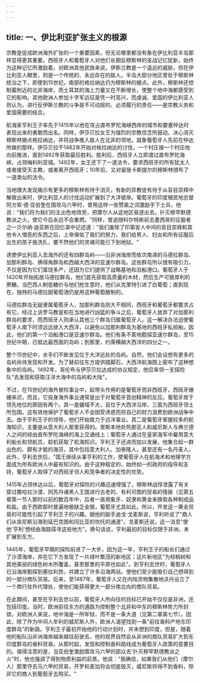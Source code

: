 ```yaml
---
---
---
```

title: 一、伊比利亚扩张主义的根源
---



宗教是促成欧洲海外扩张的一个重要因素，但无论哪里都没有象在伊比利亚半岛那样显得更其重要。西班牙人和葡萄牙人对他们长期反穆斯林的圣战记忆犹新，始终为这种记忆所激励着。对欧洲其他民族来说，伊斯兰教是一个遥远的威胁，但在伊比利亚人眼里，则是一个传统的、永远存在的敌人。半岛大部分地区曾处于穆斯林统治之下，即便到15世纪，南部的格拉纳达仍为穆斯林的据点。此外，穆斯林还控制着附近的北非海岸，而土耳其的海上力量又在不断增长，使整个地中海都感受到它的影响。其他欧洲人参加十字军远征是凭一时高兴，而虔诚、爱国的伊比利亚人则认为，进行反伊斯兰教的斗争是不可动摇的、必须履行的责任——是宗教义务和爱国需要的结合。

航海家亨利王子率先于1415年以他在攻占直布罗陀海峡西岸的城市和要塞仲达时表现出来的勇敢而出名。同样，伊莎贝拉女王为强烈的宗教信念所鼓动，决心消灭穆斯林据点格拉纳达，并将战争推入敌人在北非的领地，就象葡萄牙人先前在仲达所做的那样。伊莎贝拉干1482年开始对格拉纳达的讨伐，一个村庄接一个村庄地向前推进，直到1492年获取最后胜利。胜利后，西班牙人立即渡过直布罗陀海峡，占领梅利利亚城。1492年，女王还下了一道法令，要求西班牙的所有犹太人或者接受天主教，或者离开西班牙；10年后，又对留居卡斯提尔的穆斯林颁布了一道类似的法令。

当地理大发现揭示有更多的穆斯林有待于消灭，有新的异教徒有待于从盲目崇拜中解救出来时，伊比利亚人的讨伐运动扩展到了大洋彼岸。葡萄牙的印度殖民地总督阿方索·德·亚伯奎在围攻马六甲时，曾用这样一些赞美之词激励手下士兵，他说："我们将为我们的主出色地效劳，把摩尔人从这地区驱逐出去，扑灭穆罕默德教派之火，使它今后永远不会重燃。"同样，曾追随科尔特斯前去墨西哥的征服者之一贝尔纳·迪亚斯在回忆录中记述道："我们废除了印第安人中间的盲目崇拜和其他令人憎恶的东西之后，上帝保佑了我们的努力，我们给男人、妇女和所有征服后出生的孩子施洗扎，要不然他们的灵魂可能已下到地狱。"

诱使伊比利亚人去海外的还有四群岛屿——沿非洲海岸而依次南递的马德拉群岛、加那利群岛、佛得角群岛和西越大西洋的亚速尔群岛。这些群岛所以很有吸引力，不仅是因为它们富饶多产，还因为它们提供了战略基地和泊船港口。葡萄牙人于1420年开始拓居马德拉群岛，他们首先获取高质量的木材，然后生产可致厚利的蔗糖。当巴西人制低糖价与他们抢生意时，他们从克里特引进了白葡萄；直到现在，独特的马德拉甜葡萄酒仍是用这种葡萄酿制的。

马德拉群岛无疑隶属葡萄牙人，加那利群岛则大不相同，西班牙和葡萄牙都要求占有它。经过上诉罗马教皇和在当地进行凶猛的争斗之后，葡萄牙人放弃了对加那利群岛的要求，而西班牙人则承认其他三个群岛归属葡萄牙人。这一解决办法迫使葡萄牙人南下时须远远驶入大西洋，以避免以加那利群岛为基地的西班牙私掠船。因此，他们的第一个泊船港口是亚速尔群岛。他们有条不紊地勘探亚速尔群岛，至15世纪中期，已抵达最西面的岛屿；到那里，约需横越大西洋的四分之一。

整个15世纪中，水手们不断发见位于大洋远处的岛屿。自然，他们会设想有更多的岛屿尚待发现和开发。为了替前往东方提供踏脚石，大西洋航海图上密布了这种想象中的岛屿。1492年，哥伦布与伊莎贝拉达成的协议规定，他应率领一支探险队"去发现和获取汪洋大海中的岛屿和大陆"。

不过，在15世纪的海外冒险事业中，起带头作用的是葡萄牙而非西班牙。西班牙姗姗来迟，而且，它投身海外事业通常是出于对葡萄牙首创精神的反应。葡萄牙居于领先地位的原因有两个。其一是疆域不大，且位于大西洋沿岸，三面为西班牙领土所包围。这有效地保护了葡萄牙人不会因受诱惑而将自己的财力浪费到欧洲战争中去。由于亨利王子的领导，他们开始致力于远洋事业。其二是葡萄牙掌握较多的航海知识，主要是从意大利人那里获得的。里斯本地处热那亚人和威尼斯人与佛兰德人之间的经由直布罗陀海峡的海上交通线上；葡萄牙人通过在皇家海军中雇用意大利船长和领航员，趁机获取了航海知识。亨利王子还进而加以发展，他集合起一群出色的、颇有才能的海员，其中包括意大利人、加泰隆人，甚至还有一名丹麦人。此外，亨利去世后，"国王继续从事亨利的工作，使葡萄牙人在航海术和地理学方面成为所有欧洲人中最有知识的。由于这种稳定的、始终如一的政府的指导和支持，葡萄牙人取得了对西班牙邻人和竞争者的决定性的优势。

1415年占领休达以后，葡萄牙对探险的兴趣迅速增强了。穆斯林战俘泄露了有关穿过撒哈拉沙漠、同苏丹诸黑人王国进行古老的、有利可图的贸易的情报（见第五章第一节人那时以前的数百年中，后者一直用象牙、奴隶和黄金来换取各种制成品和盐。由于西欧那时普遍地极缺乏金银，葡萄牙尤其如此，所以，开发这一黄金贸易的可能性引起了亨利王子的兴趣。据他的副手迪戈·戈麦斯说，亨利听说了"商人们从突尼斯沿海到延巴克图和冈比亚的坎托的通道"。戈麦斯还说，这一消息"使他'亨利'想经由海路探寻这些地方"。换句话说，亨利最初的目标仅限于非洲，未扩展到东方。

1445年，葡萄牙早期的探险前进了一大步，因为这一年，亨利王子的船长们通过了沙漠海岸，并在它下方发现了一片绿叶繁茂的新地区；这片新地区"为棕榈树和其他美丽的绿色树木所覆盖，甚至那里的平原也如此"。到亨利去世时，葡萄牙人已沿海岸勘探到塞拉利昂，并建立了许多沿海两站，使他们至少能吸引自己想得到的一部分商队贸易。后来，至1487年，葡萄牙人又在内陆货物集散地沃丹设立了一个商行驻外代理处，使他们能获得更大一部分南北向的商队贸易。

在此期间，甚至在亨利去世以前，葡萄牙人所向往的目标已开始不仅仅是非洲，还包括印度。当时，欧洲前往东方的通路为控制整个北非和中东的穆斯林势力所封锁，对欧洲人来说，地中海是一所牢狱，而不是一条大道（见第二章第七节）。因此，除了作为中间人牟利的威尼斯人外，欧洲人渴望找到一条"前往香料产地东印度群岛"的新路。亨利王子最初开始他的行动计划时，并未想到印度，但是，随着他的船队沿非洲海岸越来越往前驶去，他的视界自然会从非洲的商队贸易扩大到东印度群岛的香料贸易。从那时起，发现和控制香料路线成为葡萄牙人政策的首要目的。值得注意的是，当亚伯奎激励围攻马六甲的部众去'扑灭穆罕默德教派之火"时，他也强调了得到物质利益的前景。他说："我确信，如果我们从他们（摩尔人）那里夺去马六甲的贸易，开罗和麦加将会彻底毁灭，威尼斯将得不到香料，除非它的商人到葡萄牙去购买。"